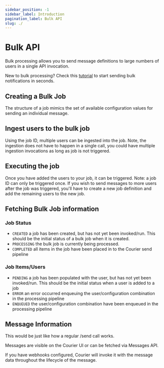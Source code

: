 ```yaml
---
sidebar_position: -1
sidebar_label: Introduction
pagination_label: Bulk API
slug: ./
---
```



# Bulk API

Bulk processing allows you to send message definitions to large numbers of users in a single API invocation.

New to bulk processing? Check this <a href="https://www.courier.com/docs/guides/tutorials/how-to-send-bulk-notifications/">tutorial</a> to start sending bulk notifications in seconds.

## Creating a Bulk Job 

The structure of a job mimics the set of available configuration values for sending an individual message.

## Ingest users to the bulk job

Using the job ID, multiple users can be ingested into the job. Note, the ingestion does not have to happen in a single call, you could have multiple ingestion invocations as long as job is not triggered.

## Executing the job

Once you have added the users to your job, it can be triggered. Note: a job ID can only be triggered once. If you wish to send messages to more users after the job was triggered, you'll have to create a new job definition and add the remaining users to the new job.

## Fetching Bulk Job information

### Job Status

  * `CREATED` a job has been created, but has not yet been invoked/run. This should be the initial status of a bulk job when it is created.
  * `PROCESSING` the bulk job is currently being processed.
  * `COMPLETED` all items in the job have been placed in to the Courier send pipeline

### Job Items/Users 

  * `PENDING` a job has been populated with the user, but has not yet been invoked/run. This should be the initial status when a user is added to a job
  * `ERROR` an error occurred enqueuing the user/configuration combination in the processing pipeline
  * `ENQUEUED` the user/configuration combination have been enqueued in the processing pipeline

## Message Information 

This would be just like how a regular /send call works.

Messages are visible on the Courier UI or can be fetched via Messages API.

If you have webhooks configured, Courier will invoke it with the message data throughout the lifecycle of the message.
